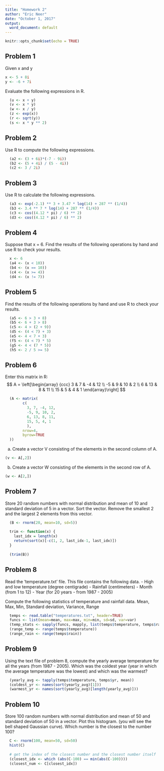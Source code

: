 ```yaml
---
title: "Homework 2"
author: "Eric Neer"
date: "October 1, 2017"
output:
  word_document: default
---
```


```r
knitr::opts_chunk$set(echo = TRUE)
```
## Problem 1
Given x and y
```r
x <- 5 + 8i
y <- -6 + 7i
```
Evaluate the following expressions in R.
```r
  (u <- x + y)
  (v <- x * y)
  (w <- x / y)
  (z <- exp(x))
  (r <- sqrt(y))
  (s <- x * y ** 2)
```
## Problem 2
Use R to compute the following expressions.
```r
  (a2 <- (3 + 6i)*(-7 - 9i))
  (b2 <- (5 + 4i) / (5 - 4i))
  (c2 <- 3 / 2i)
```
## Problem 3
Use R to calculate the following expressions.
```r
  (a3 <- exp(-2.1) ** 3 + 3.47 * log(14) + 287 ** (1/4))
  (b3 <- 3.4 ** 7 * log(14) + 287 ** (1/4))
  (c3 <- cos((4.12 * pi) / 6) ** 2)
  (d3 <- cos((4.12 * pi) / 6) ** 2)
```
## Problem 4
Suppose that x = 6. Find the results of the following operations by hand 
and use R to check your results.
```r
  x <- 6
  (a4 <- (x < 10))
  (b4 <- (x == 10))
  (c4 <- (x >= 4))
  (d4 <- (x != 7))
```
## Problem 5
Find the results of the following operations by hand and use R to check
your results.

```r
  (a5 <- 6 > 3 + 8)
  (b5 <- 6 + 3 > 8)
  (c5 <- 4 > (2 + 9))
  (d5 <- (4 < 7) + 3)
  (e5 <- 4 < 7 + 3)
  (f5 <- (4 < 7) * 5)
  (g5 <- 4 < (7 * 5))
  (h5 <- 2 / 5 >= 5)
```
## Problem 6
Enter this matrix in R:
$$
A = \left[\begin{array}
{ccc}
3 & 7 & -4 & 12 \\
-5 & 9 & 10 & 2 \\
6 & 13 & 8 & 11 \\
15 & 5 & 4 & 1
\end{array}\right]
$$

```r
  (A <- matrix(
        c(
          3, 7, -4, 12,
          -5, 9, 10, 2,
          6, 13, 8, 11,
          15, 5, 4, 1
          ),
        nrow=4,
        byrow=TRUE
  ))
```
a) Create a vector V consisting of the elements in the second column of A.
```r
(v <- A[,2])
```
b) Create a vector W consisting of the elements in the second row of A.
```r
(w <- A[2,])
```
## Problem 7
Store 20 random numbers with normal distribution and mean of 10 and
standard deviation of 5 in a vector. Sort the vector. Remove the smallest 2
and the largest 2 elements from this vector.
```r
  (B <- rnorm(20, mean=10, sd=5))
  
  trim <- function(x) {
    last_idx = length(x)
    return(sort(x)[-c(1, 2, last_idx-1, last_idx)])
  }
  
  (trim(B))
```
## Problem 8
Read the 'temperature.txt' file. This file contains the following data.
   - High and low temperature (degree centigrade)
   - Rainfall (centimeters)
   - Month (from 1 to 12)
   - Year (for 20 years - from 1987 - 2005)

 Compute the following statistics of temperature and rainfall data.
   Mean, Max, Min, Standard deviation, Variance, Range
```r
  temps <- read.table("temperatures.txt", header=TRUE)
  funcs <- list(mean=mean, max=max, min=min, sd=sd, var=var)
  (temp_stats <- sapply(funcs, mapply, list(temps$temperature, temps$rain)))
  (range_temp <- range(temps$temperature))
  (range_rain <- range(temps$rain))
```
## Problem 9
Using the text file of problem 8, compute the yearly average temperature
for all the years (from 1987 - 2005). Which was the coldest year (year in
which the average temperature was the lowest) and which was the warmest?
```r
  (yearly_avg <- tapply(temps$temperature, temps$yr, mean))
  (coldest_yr <- names(sort(yearly_avg)[1]))
  (warmest_yr <- names(sort(yearly_avg)[length(yearly_avg)]))
```
## Problem 10
Store 100 random numbers with normal distribution and mean of 50 and
standard deviation of 50 in a vector. Plot this histogram. (you will see the
bell shaped Gaussian curve). Which number is the closest to the number 100?
```r
  C <- rnorm(100, mean=50, sd=50)
  hist(C)
  
  # get the index of the closest number and the closest number itself
  (closest_idx <- which (abs(C-100) == min(abs(C-100))))
  (closest_num <- C[closest_idx])
```